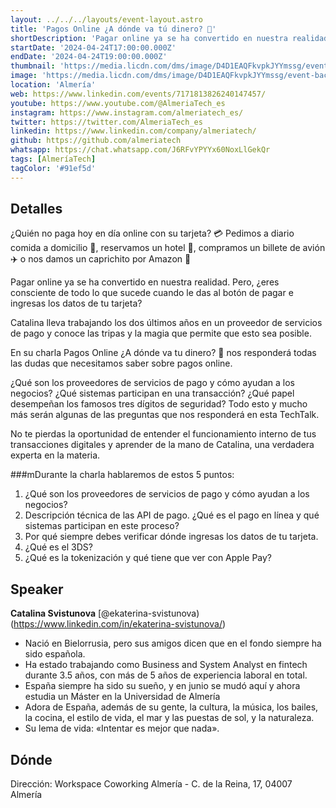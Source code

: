 ```yaml
---
layout: ../../../layouts/event-layout.astro
title: 'Pagos Online ¿A dónde va tú dinero? 💸'
shortDescription: 'Pagar online ya se ha convertido en nuestra realidad. Pero, ¿eres consciente de todo lo que sucede cuando le das al botón de pagar e ingresas los datos de tu tarjeta? Catalina lleva trabajando los dos últimos años en un proveedor de servicios de pago y conoce las tripas y la magia que permite que esto sea posible.'
startDate: '2024-04-24T17:00:00.000Z'
endDate: '2024-04-24T19:00:00.000Z'
thumbnail: 'https://media.licdn.com/dms/image/D4D1EAQFkvpkJYYmssg/event-background-image-crop_720_1280/0/1709893661330?e=1714201200&v=beta&t=s6C2KF9xozcl_d6IT4XcYLZmv-b9tM-K9WKTN-xXNJI'
image: 'https://media.licdn.com/dms/image/D4D1EAQFkvpkJYYmssg/event-background-image-crop_720_1280/0/1709893661330?e=1714201200&v=beta&t=s6C2KF9xozcl_d6IT4XcYLZmv-b9tM-K9WKTN-xXNJI'
location: 'Almería'
web: https://www.linkedin.com/events/7171813826240147457/
youtube: https://www.youtube.com/@AlmeriaTech_es
instagram: https://www.instagram.com/almeriatech_es/
twitter: https://twitter.com/AlmeriaTech_es
linkedin: https://www.linkedin.com/company/almeriatech/
github: https://github.com/almeriatech
whatsapp: https://chat.whatsapp.com/J6RFvYPYYx60NoxLlGekQr
tags: [AlmeríaTech]
tagColor: '#91ef5d'
---
```



## Detalles

¿Quién no paga hoy en día online con su tarjeta? 💳 Pedimos a diario comida a domicilio 🍔, reservamos un hotel 🏨, compramos un billete de avión ✈️ o nos damos un caprichito por Amazon 🛒

Pagar online ya se ha convertido en nuestra realidad. Pero, ¿eres consciente de todo lo que sucede cuando le das al botón de pagar e ingresas los datos de tu tarjeta?

Catalina lleva trabajando los dos últimos años en un proveedor de servicios de pago y conoce las tripas y la magia que permite que esto sea posible.

En su charla Pagos Online ¿A dónde va tu dinero? 💸 nos responderá todas las dudas que necesitamos saber sobre pagos online.

¿Qué son los proveedores de servicios de pago y cómo ayudan a los negocios? ¿Qué sistemas participan en una transacción? ¿Qué papel desempeñan los famosos tres dígitos de seguridad? Todo esto y mucho más serán algunas de las preguntas que nos responderá en esta TechTalk.

No te pierdas la oportunidad de entender el funcionamiento interno de tus transacciones digitales y aprender de la mano de Catalina, una verdadera experta en la materia.

###mDurante la charla hablaremos de estos 5 puntos:

1. ¿Qué son los proveedores de servicios de pago y cómo ayudan a los negocios?
2. Descripción técnica de las API de pago. ¿Qué es el pago en línea y qué sistemas participan en este proceso?
3. Por qué siempre debes verificar dónde ingresas los datos de tu tarjeta.
4. ¿Qué es el 3DS?
5. ¿Qué es la tokenización y qué tiene que ver con Apple Pay?

## Speaker

**Catalina Svistunova** [@ekaterina-svistunova)(https://www.linkedin.com/in/ekaterina-svistunova/)

- Nació en Bielorrusia, pero sus amigos dicen que en el fondo siempre ha sido española.
- Ha estado trabajando como Business and System Analyst en fintech durante 3.5 años, con más de 5 años de experiencia laboral en total.
- España siempre ha sido su sueño, y en junio se mudó aquí y ahora estudia un Máster en la Universidad de Almería
- Adora de España, además de su gente, la cultura, la música, los bailes, la cocina, el estilo de vida, el mar y las puestas de sol, y la naturaleza.
- Su lema de vida: «Intentar es mejor que nada».

## Dónde

Dirección: Workspace Coworking Almería - C. de la Reina, 17, 04007 Almería

<GoogleMap
  src="https://www.google.com/maps/embed?pb=!1m18!1m12!1m3!1d201.83710911188365!2d-2.468796900689649!3d36.83924886145166!2m3!1f0!2f0!3f0!3m2!1i1024!2i768!4f13.1!3m3!1m2!1s0xd7077d62dfd7bab%3A0x35b9a5797231d048!2sCoworking%20Almeria%20WorkSpace!5e0!3m2!1ses!2ses!4v1713596330915!5m2!1ses!2ses"
  ariaLabel="Workspace Coworking Almería - C. de la Reina, 17, 04007 Almería"
/>
